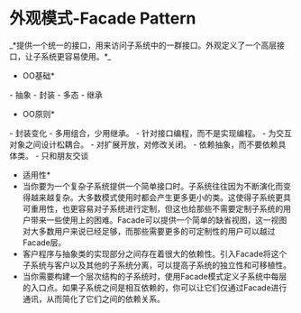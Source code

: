 = 外观模式-Facade Pattern =
_*提供一个统一的接口，用来访问子系统中的一群接口。外观定义了一个高层接口，让子系统更容易使用。*_

{{http:pic/facade.png}}

*OO基础*
- 抽象
- 封装
- 多态
- 继承

*OO原则*
- 封装变化
- 多用组合，少用继承。
- 针对接口编程，而不是实现编程。
- 为交互对象之间设计松耦合。
- 对扩展开放，对修改关闭。
- 依赖抽象，而不要依赖具体类。
- 只和朋友交谈

*适用性*
* 当你要为一个复杂子系统提供一个简单接口时。子系统往往因为不断演化而变得越来越复杂。大多数模式使用时都会产生更多更小的类。这使得子系统更具可重用性，也更容易对子系统进行定制，但这也给那些不需要定制子系统的用户带来一些使用上的困难。Facade可以提供一个简单的缺省视图，这一视图对大多数用户来说已经足够，而那些需要更多的可定制性的用户可以越过Facade层。
* 客户程序与抽象类的实现部分之间存在着很大的依赖性。引入Facade将这个子系统与客户以及其他的子系统分离，可以提高子系统的独立性和可移植性。
* 当你需要构建一个层次结构的子系统时，使用Facade模式定义子系统中每层的入口点。如果子系统之间是相互依赖的，你可以让它们仅通过Facade进行通讯，从而简化了它们之间的依赖关系。
